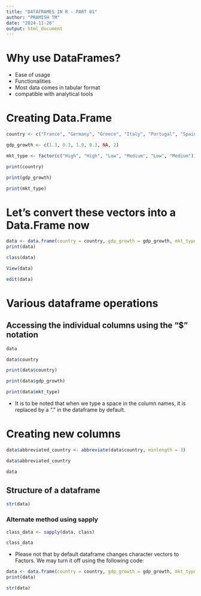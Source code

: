 ---
title: "DATAFRAMES IN R - PART 01"
author: "PRAMISH TM"
date: "2024-11-26"
output: html_document
---


# Why use DataFrames?
- Ease of usage
- Functionalities
- Most data comes in tabular format
- compatible with analytical tools

# Creating Data.Frame

```{r}
country <- c("France", "Germany", "Greece", "Italy", "Portugal", "Spain")
```

```{r}
gdp_growth <- c(1.3, 0.3, 1.9, 0.3, NA, 2)
```
```{r}
mkt_type <- factor(c("High", "High", "Low", "Medium", "Low", "Medium"))
```

```{r}
print(country)
```
```{r}
print(gdp_growth)
```
```{r}
print(mkt_type)
```
# Let's convert these vectors into a Data.Frame now

```{r}
data <- data.frame(country = country, gdp_growth = gdp_growth, mkt_type = mkt_type)
print(data)
```
```{r}
class(data)
```

```{r}
View(data)
```

```{r}
edit(data)
```
# Various dataframe operations

## Accessing the individual columns using the "$" notation

```{r}
data
```

```{r}
data$country
```
```{r}
print(data$country)
```

```{r}
print(data$gdp_growth)
```
```{r}
print(data$mkt_type)
```
- It is to be noted that when we type a space in the column names, it is replaced by a "." in the dataframe by default.

# Creating new columns

```{r}
data$abbreviated_country <- abbreviate(data$country, minlength = 3)
```
```{r}
data$abbreviated_country
```
```{r}
data
```

## Structure of a dataframe

```{r}
str(data)
```

### Alternate method using sapply

```{r}
class_data <- sapply(data, class)
```
```{r}
class_data
```
- Please not that by default dataframe changes character vectors to Factors. We may turn it off using the following code:

```{r}
data <- data.frame(country = country, gdp_growth = gdp_growth, mkt_type = mkt_type, stringsAsFactors = F)
print(data)
```

```{r}
str(data)
```

